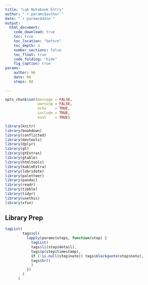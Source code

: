 ```yaml
---
title: "Lab Notebook Entry"
author: "`r params$author`"
date: "`r params$date`"
output: 
  html_document:
    code_download: true
    toc: true
    toc_location: "before"
    toc_depth: 4
    number_sections: false
    toc_float: true
    code_folding: "hide"
    fig_caption: true
params:
    author: NA
    date: NA
    steps: NA
    
---
```


```r
opts_chunk$set(message = FALSE,
               warning = FALSE,
               echo    = TRUE,
               include = TRUE,
               eval    = TRUE)

library(knitr)
library(bookdown)
library(conflicted)
library(devtools)
library(dplyr)
library(gt)
library(gtExtras)
library(gtable)
library(htmltools)
library(kableExtra)
library(lubridate)
library(paletteer)
library(pandoc)
library(readr) 
library(tibble)
library(tidyr)
library(usethis)
library(xfun)
```


## Library Prep

```r

tagList(
        tags$ol(
          lapply(params$steps, function(step) {
            tagList(
            tags$li(step$detail),
            tags$p(step$timestamp),
            if (!is.null(step$note)) tags$blockquote(step$note),
            tags$hr()
            )
          })
        )
      )
```
